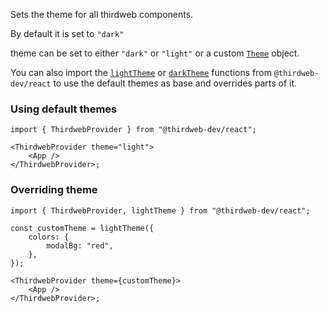 Sets the theme for all thirdweb components.

By default it is set to `"dark"`

theme can be set to either `"dark"` or `"light"` or a custom [`Theme`](/references/react/Theme) object.

You can also import the [`lightTheme`](/references/react/lightTheme) or [`darkTheme`](/references/react/lightTheme) functions from `@thirdweb-dev/react` to use the default themes as base and overrides parts of it.

### Using default themes

```tsx
import { ThirdwebProvider } from "@thirdweb-dev/react";

<ThirdwebProvider theme="light">
	<App />
</ThirdwebProvider>;
```

### Overriding theme

```tsx
import { ThirdwebProvider, lightTheme } from "@thirdweb-dev/react";

const customTheme = lightTheme({
	colors: {
		modalBg: "red",
	},
});

<ThirdwebProvider theme={customTheme}>
	<App />
</ThirdwebProvider>;
```
